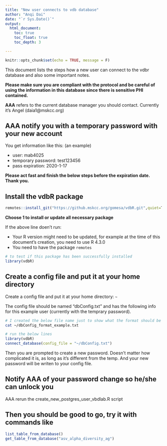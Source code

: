 ```yaml
---
title: "New user connects to vdb database"
author: "Anqi Dai"
date: "`r Sys.Date()`"
output:
  html_document:
    toc: true
    toc_float: true
    toc_depth: 3

---
```


```r
knitr::opts_chunk$set(echo = TRUE, message = F)
```

This document lists the steps how a new user can connect to the vdbr database and also some important notes.

**Please make sure you are compliant with the protocol and be careful of using the information in this database since there is sensitive PHI contained.**

**AAA** refers to the current database manager you should contact. Currently it's Angel (daia1@mskcc.org)

## AAA notify you with a temporary password with your new account

You get information like this: (an example)

- user: mab4025
- temporary password: test123456
- pass expiration: 2020-1-17

**Please act fast and finish the below steps before the expiration date. Thank you.**

## Install the vdbR package

```r
remotes::install_git("https://github.mskcc.org/gomesa/vdbR.git",quiet=T)
```

**Choose 1 to install or update all necessary package**

If the above line doen't run:

- Your R version might need to be updated, for example at the time of this document's creation, you need to use R 4.3.0
- You need to have the package `remotes`

```r
# to test if this package has been successfully installed
library(vdbR)
```

## Create a config file and put it at your home directory

Create a config file and put it at your home directory: `~`

The config file should be named "dbConfig.txt" and has the following info for this example user (currently with the temprary password).

```bash
# I created the below file name just to show what the format should be like
cat ~/dbConfig_format_example.txt
```
 

```r
# run the below lines 
library(vdbR)
connect_database(config_file = "~/dbConfig.txt")
```
 
Then you are prompted to create a new password. Doesn't matter how complicated it is, as long as it's different from the temp. And your new password will be writen to your config file.

## Notify AAA of your password change so he/she can unlock you

AAA rerun the create_new_postgres_user_vbdlab.R script

## Then you should be good to go, try it with commands like

```r
list_table_from_database()
get_table_from_database("asv_alpha_diversity_ag")
```

